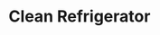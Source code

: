 ---
title: "Clean Refrigerator"
meta_title: "Clean Refrigerator craft"
description: "Craft de Clean Refrigerator"
rank: "b"
draft: false
name: "Clean Refrigerator"
recipe_img: "https://wiki.pokexgames.com/images/3/31/Clean_Refrigerator.png"
level: 70
craft_time: 129600
result: 1
value_npc: 1
ingredients:
  - name: "Seal Tail"
    quantity: 15
    item_img: "https://wiki.pokexgames.com/images/7/73/Seal_Tail.png"
    value_npc: 1
  - name: "Ice Orb"
    quantity: 30
    item_img: "https://wiki.pokexgames.com/images/f/f6/IceOrb.png"
    value_npc: 1
  - name: "Snowball"
    quantity: 1000
    item_img: "https://wiki.pokexgames.com/images/0/04/Snowball.png"
    value_npc: 1
  - name: "Tusk"
    quantity: 6
    item_img: "https://wiki.pokexgames.com/images/4/42/Tusk.png"
    value_npc: 1
  - name: "Iron Bar"
    quantity: 32
    item_img: "https://wiki.pokexgames.com/images/6/6c/Iron_Bar.png"
    value_npc: 1
---